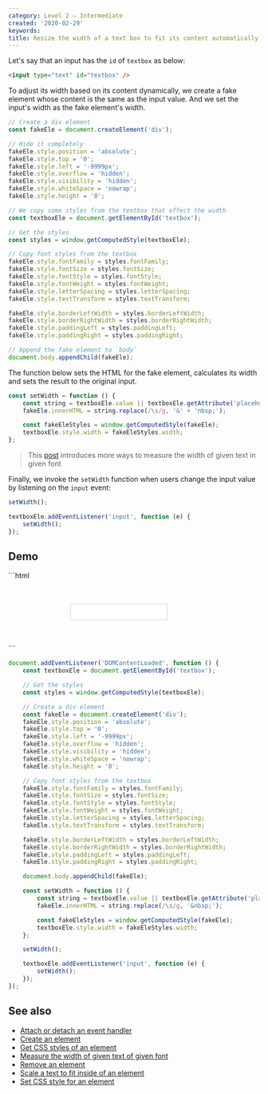 ```yaml
---
category: Level 2 — Intermediate
created: '2020-02-29'
keywords:
title: Resize the width of a text box to fit its content automatically
---
```


Let's say that an input has the `id` of `textbox` as below:

```html
<input type="text" id="textbox" />
```

To adjust its width based on its content dynamically, we create a fake element whose content is the same as the input value. And we set the input's width as the fake element's width.

```js
// Create a div element
const fakeEle = document.createElement('div');

// Hide it completely
fakeEle.style.position = 'absolute';
fakeEle.style.top = '0';
fakeEle.style.left = '-9999px';
fakeEle.style.overflow = 'hidden';
fakeEle.style.visibility = 'hidden';
fakeEle.style.whiteSpace = 'nowrap';
fakeEle.style.height = '0';

// We copy some styles from the textbox that effect the width
const textboxEle = document.getElementById('textbox');

// Get the styles
const styles = window.getComputedStyle(textboxEle);

// Copy font styles from the textbox
fakeEle.style.fontFamily = styles.fontFamily;
fakeEle.style.fontSize = styles.fontSize;
fakeEle.style.fontStyle = styles.fontStyle;
fakeEle.style.fontWeight = styles.fontWeight;
fakeEle.style.letterSpacing = styles.letterSpacing;
fakeEle.style.textTransform = styles.textTransform;

fakeEle.style.borderLeftWidth = styles.borderLeftWidth;
fakeEle.style.borderRightWidth = styles.borderRightWidth;
fakeEle.style.paddingLeft = styles.paddingLeft;
fakeEle.style.paddingRight = styles.paddingRight;

// Append the fake element to `body`
document.body.appendChild(fakeEle);
```

The function below sets the HTML for the fake element, calculates its width and sets the result to the original input.

```js
const setWidth = function () {
    const string = textboxEle.value || textboxEle.getAttribute('placeholder') || '';
    fakeEle.innerHTML = string.replace(/\s/g, '&' + 'nbsp;');

    const fakeEleStyles = window.getComputedStyle(fakeEle);
    textboxEle.style.width = fakeEleStyles.width;
};
```

> This [post](https://phuoc.ng/collection/html-dom/measure-the-width-of-given-text-of-given-font) introduces more ways to measure the width of given text in given font

Finally, we invoke the `setWidth` function when users change the input value by listening on the `input` event:

```js
setWidth();

textboxEle.addEventListener('input', function (e) {
    setWidth();
});
```

## Demo

<Playground>
```html
<div style="align-items: center; display: flex; justify-content: center">
    <div style="margin: 3rem 0; width: 16rem">
        <input type="text" id="textbox" style="border: 1px solid #cbd5e0; min-width: 40px; padding: 0.5rem" />
    </div>
</div>
```

```js
document.addEventListener('DOMContentLoaded', function () {
    const textboxEle = document.getElementById('textbox');

    // Get the styles
    const styles = window.getComputedStyle(textboxEle);

    // Create a div element
    const fakeEle = document.createElement('div');
    fakeEle.style.position = 'absolute';
    fakeEle.style.top = '0';
    fakeEle.style.left = '-9999px';
    fakeEle.style.overflow = 'hidden';
    fakeEle.style.visibility = 'hidden';
    fakeEle.style.whiteSpace = 'nowrap';
    fakeEle.style.height = '0';

    // Copy font styles from the textbox
    fakeEle.style.fontFamily = styles.fontFamily;
    fakeEle.style.fontSize = styles.fontSize;
    fakeEle.style.fontStyle = styles.fontStyle;
    fakeEle.style.fontWeight = styles.fontWeight;
    fakeEle.style.letterSpacing = styles.letterSpacing;
    fakeEle.style.textTransform = styles.textTransform;

    fakeEle.style.borderLeftWidth = styles.borderLeftWidth;
    fakeEle.style.borderRightWidth = styles.borderRightWidth;
    fakeEle.style.paddingLeft = styles.paddingLeft;
    fakeEle.style.paddingRight = styles.paddingRight;

    document.body.appendChild(fakeEle);

    const setWidth = function () {
        const string = textboxEle.value || textboxEle.getAttribute('placeholder') || '';
        fakeEle.innerHTML = string.replace(/\s/g, '&nbsp;');

        const fakeEleStyles = window.getComputedStyle(fakeEle);
        textboxEle.style.width = fakeEleStyles.width;
    };

    setWidth();

    textboxEle.addEventListener('input', function (e) {
        setWidth();
    });
});
```
</Playground>

## See also

-   [Attach or detach an event handler](https://phuoc.ng/collection/html-dom/attach-or-detach-an-event-handler)
-   [Create an element](https://phuoc.ng/collection/html-dom/create-an-element)
-   [Get CSS styles of an element](https://phuoc.ng/collection/html-dom/get-css-styles-of-an-element)
-   [Measure the width of given text of given font](https://phuoc.ng/collection/html-dom/measure-the-width-of-given-text-of-given-font)
-   [Remove an element](https://phuoc.ng/collection/html-dom/remove-an-element)
-   [Scale a text to fit inside of an element](https://phuoc.ng/collection/html-dom/scale-a-text-to-fit-inside-of-an-element)
-   [Set CSS style for an element](https://phuoc.ng/collection/html-dom/set-css-style-for-an-element)

